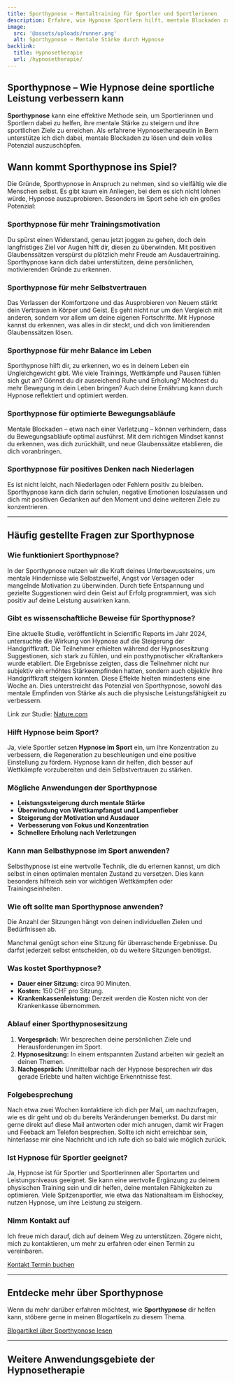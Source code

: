 ```yaml
---
title: Sporthypnose – Mentaltraining für Sportler und Sportlerinnen
description: Erfahre, wie Hypnose Sportlern hilft, mentale Blockaden zu überwinden und Leistungen zu steigern. Als erfahrene Hypnosetherapeutin in Bern begleite ich dich auf deinem Weg zum sportlichen Erfolg.
image:
  src: '@assets/uploads/runner.png'
  alt: Sporthypnose – Mentale Stärke durch Hypnose
backlink:
  title: Hypnosetherapie
  url: /hypnosetherapie/
---
```



<div class="relative">

## Sporthypnose – Wie Hypnose deine sportliche Leistung verbessern kann

**Sporthypnose** kann eine effektive Methode sein, um Sportlerinnen und Sportlern dabei zu helfen, ihre mentale Stärke zu steigern und ihre sportlichen Ziele zu erreichen. Als erfahrene Hypnosetherapeutin in Bern unterstütze ich dich dabei, mentale Blockaden zu lösen und dein volles Potenzial auszuschöpfen.

<section class="prose sm:prose-lg mt-12">
    <script type="application/ld+json">
      {`
        {
          "@context": "https://schema.org",
          "@type": "VideoObject",
          "name": "Sporthypnose: Dein Weg zu besserer Leistung und Motivation!",
          "description": "Ich möchte mit euch die spannenden Möglichkeiten teilen, wie Hypnose euch im Sport unterstützen kann. Egal ob Hobbysportler oder Profi, Sporthypnose kann deine Motivation steigern, den Fokus verbessern, die Regeneration fördern und Blockaden lösen.",
          "uploadDate": "2025-01-11T18:00:00+01:00",
          "embedUrl": "https://www.youtube.com/embed/RWIQSw_LcqI?rel=0&controls=1&modestbranding=1&showinfo=0&color=white&vq=hd1080",
          "thumbnailUrl": "https://img.youtube.com/vi/RWIQSw_LcqI/maxresdefault.jpg",
          "duration": "PT1M28S"
        }
      `}
    </script> 
    <YouTube id="RWIQSw_LcqI" />
</section>

## Wann kommt Sporthypnose ins Spiel?

Die Gründe, Sporthypnose in Anspruch zu nehmen, sind so vielfältig wie die Menschen selbst. Es gibt kaum ein Anliegen, bei dem es sich nicht lohnen würde, Hypnose auszuprobieren. Besonders im Sport sehe ich ein großes Potenzial:

### Sporthypnose für mehr Trainingsmotivation
Du spürst einen Widerstand, genau jetzt joggen zu gehen, doch dein langfristiges Ziel vor Augen hilft dir, diesen zu überwinden. Mit positiven Glaubenssätzen verspürst du plötzlich mehr Freude am Ausdauertraining. Sporthypnose kann dich dabei unterstützen, deine persönlichen, motivierenden Gründe zu erkennen.

### Sporthypnose für mehr Selbstvertrauen
Das Verlassen der Komfortzone und das Ausprobieren von Neuem stärkt dein Vertrauen in Körper und Geist. Es geht nicht nur um den Vergleich mit anderen, sondern vor allem um deine eigenen Fortschritte. Mit Hypnose kannst du erkennen, was alles in dir steckt, und dich von limitierenden Glaubenssätzen lösen.

### Sporthypnose für mehr Balance im Leben
Sporthypnose hilft dir, zu erkennen, wo es in deinem Leben ein Ungleichgewicht gibt. Wie viele Trainings, Wettkämpfe und Pausen fühlen sich gut an? Gönnst du dir ausreichend Ruhe und Erholung? Möchtest du mehr Bewegung in dein Leben bringen? Auch deine Ernährung kann durch Hypnose reflektiert und optimiert werden.

### Sporthypnose für optimierte Bewegungsabläufe
Mentale Blockaden – etwa nach einer Verletzung – können verhindern, dass du Bewegungsabläufe optimal ausführst. Mit dem richtigen Mindset kannst du erkennen, was dich zurückhält, und neue Glaubenssätze etablieren, die dich voranbringen.

### Sporthypnose für positives Denken nach Niederlagen
Es ist nicht leicht, nach Niederlagen oder Fehlern positiv zu bleiben. Sporthypnose kann dich darin schulen, negative Emotionen loszulassen und dich mit positiven Gedanken auf den Moment und deine weiteren Ziele zu konzentrieren.

---

## Häufig gestellte Fragen zur Sporthypnose

### Wie funktioniert Sporthypnose?

In der Sporthypnose nutzen wir die Kraft deines Unterbewusstseins, um mentale Hindernisse wie Selbstzweifel, Angst vor Versagen oder mangelnde Motivation zu überwinden. Durch tiefe Entspannung und gezielte Suggestionen wird dein Geist auf Erfolg programmiert, was sich positiv auf deine Leistung auswirken kann.

### Gibt es wissenschaftliche Beweise für Sporthypnose?
Eine aktuelle Studie, veröffentlicht in Scientific Reports im Jahr 2024, untersuchte die Wirkung von Hypnose auf die Steigerung der Handgriffkraft. Die Teilnehmer erhielten während der Hypnosesitzung Suggestionen, sich stark zu fühlen, und ein posthypnotischer «Kraftanker» wurde etabliert. Die Ergebnisse zeigten, dass die Teilnehmer nicht nur subjektiv ein erhöhtes Stärkeempfinden hatten, sondern auch objektiv ihre Handgriffkraft steigern konnten. Diese Effekte hielten mindestens eine Woche an. Dies unterstreicht das Potenzial von Sporthypnose, sowohl das mentale Empfinden von Stärke als auch die physische Leistungsfähigkeit zu verbessern. <div>Link zur Studie: <a href="https://www.nature.com/articles/s41598-024-73117-0" target="_blank">Nature.com</a></div>


### Hilft Hypnose beim Sport?

Ja, viele Sportler setzen **Hypnose im Sport** ein, um ihre Konzentration zu verbessern, die Regeneration zu beschleunigen und eine positive Einstellung zu fördern. Hypnose kann dir helfen, dich besser auf Wettkämpfe vorzubereiten und dein Selbstvertrauen zu stärken.

### Mögliche Anwendungen der Sporthypnose

- **Leistungssteigerung durch mentale Stärke**
- **Überwindung von Wettkampfangst und Lampenfieber**
- **Steigerung der Motivation und Ausdauer**
- **Verbesserung von Fokus und Konzentration**
- **Schnellere Erholung nach Verletzungen**

### Kann man Selbsthypnose im Sport anwenden?

Selbsthypnose ist eine wertvolle Technik, die du erlernen kannst, um dich selbst in einen optimalen mentalen Zustand zu versetzen. Dies kann besonders hilfreich sein vor wichtigen Wettkämpfen oder Trainingseinheiten.

### Wie oft sollte man Sporthypnose anwenden?

Die Anzahl der Sitzungen hängt von deinen individuellen Zielen und Bedürfnissen ab. 

Manchmal genügt schon eine Sitzung für überraschende Ergebnisse. Du darfst jederzeit selbst entscheiden, ob du weitere Sitzungen benötigst.

### Was kostet Sporthypnose?

- **Dauer einer Sitzung:** circa 90 Minuten.
- **Kosten:** 150 CHF pro Sitzung.
- **Krankenkassenleistung:** Derzeit werden die Kosten nicht von der Krankenkasse übernommen.

### Ablauf einer Sporthypnosesitzung

1. **Vorgespräch:** Wir besprechen deine persönlichen Ziele und Herausforderungen im Sport.
2. **Hypnosesitzung:** In einem entspannten Zustand arbeiten wir gezielt an deinen Themen.
3. **Nachgespräch:** Unmittelbar nach der Hypnose besprechen wir das gerade Erlebte und halten wichtige Erkenntnisse fest.


### Folgebesprechung

Nach etwa zwei Wochen kontaktiere ich dich per Mail, um nachzufragen, wie es dir geht und ob du bereits Veränderungen bemerkst. Du darst mir gerne direkt auf diese Mail antworten oder mich anrugen, damit wir Fragen und Feeback am Telefon besprechen. Sollte ich nicht erreichbar sein, hinterlasse mir eine Nachricht und ich rufe dich so bald wie möglich zurück.

### Ist Hypnose für Sportler geeignet?

Ja, Hypnose ist für Sportler und Sportlerinnen aller Sportarten und Leistungsniveaus geeignet. Sie kann eine wertvolle Ergänzung zu deinem physischen Training sein und dir helfen, deine mentalen Fähigkeiten zu optimieren. Viele Spitzensportler, wie etwa das Nationalteam im Eishockey, nutzen Hypnose, um ihre Leistung zu steigern.


### Nimm Kontakt auf

Ich freue mich darauf, dich auf deinem Weg zu unterstützen. Zögere nicht, mich zu kontaktieren, um mehr zu erfahren oder einen Termin zu vereinbaren.

</div>

<div class="flex flex-wrap gap-4">
  <a data-umami-event="Sporthypnose – Button Kontakt" href="/kontakt/" class="inline-flex items-center justify-center px-6 py-3 text-base leading-tight font-bold text-red-600 bg-transparent border border-red-600 rounded-full transition hover:bg-red-500 hover:text-red-50 no-underline">
    <span>Kontakt</span>
  </a>
  <a
    data-umami-event="Open Calendly – Sporthypnose"
    href="/termin/"
    class="inline-flex no-prose items-center justify-center px-6 py-3 text-base leading-tight font-bold text-white bg-red-600 border border-red-600 rounded-full transition hover:bg-red-500 hover:text-red-50 no-underline"
  >
    <span>Termin buchen</span>
  </a>
</div>

<hr class="border-gray-400" />

## Entdecke mehr über Sporthypnose

Wenn du mehr darüber erfahren möchtest, wie **Sporthypnose** dir helfen kann, stöbere gerne in meinen Blogartikeln zu diesem Thema.

<a href="/tags/sport/" class="inline-flex items-center justify-center px-6 py-3 text-base leading-tight font-bold text-red-600 bg-transparent border border-red-600 rounded-full transition hover:bg-red-500 hover:text-red-50 no-underline">
  <span>Blogartikel über Sporthypnose lesen</span>
</a>

<hr class="border-gray-400" />

## Weitere Anwendungsgebiete der Hypnosetherapie

<SubPages id="hypnotherapy" exclude="/hypnosetherapie/sporthypnose/" columns={3} />

